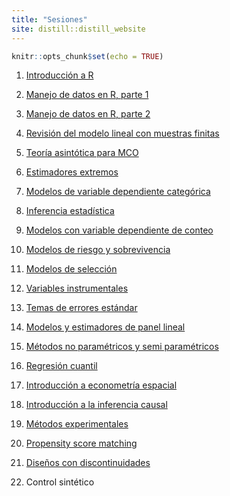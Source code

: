 ```yaml
---
title: "Sesiones"
site: distill::distill_website
---
```


```r
knitr::opts_chunk$set(echo = TRUE)
```

1. [Introducción a R](./slides/intro_r.html)

2. [Manejo de datos en R, parte 1](./slides/manejo_datos_r_1.html)

3. [Manejo de datos en R, parte 2](./slides/manejo_datos_r_2.html)

4. [Revisión del modelo lineal con muestras finitas](./slides/recordatorio_mco.html)

5. [Teoría asintótica para MCO](./slides/teoria_asintotica.html)

6. [Estimadores extremos](./slides/estimadores_extremos_mv.html)

7. [Modelos de variable dependiente categórica](./slides/dependiente_categorica.html)

8. [Inferencia estadística](./slides/inferencia_estadistica.html)

9. [Modelos con variable dependiente de conteo](./slides/conteo.html)

10. [Modelos de riesgo y sobrevivencia](./slides/duracion.html)

11. [Modelos de selección](./slides/muestra_seleccionada.html)

12. [Variables instrumentales](./slides/variables_instrumentales.html)

14. [Temas de errores estándar](./slides/errores_estandar.html)

15. [Modelos y estimadores de panel lineal](./slides/panel_lineal.html)

18. [Métodos no paramétricos y semi paramétricos](./slides/no_parametricos.html)

18. [Regresión cuantil](./slides/cuantil.html)

19. [Introducción  a econometría espacial](./slides/espacial.html)

20. [Introducción a la inferencia causal](./slides/inferencia_causal.html)

21. [Métodos experimentales](./slides/experimentales.html)

23. [Propensity score matching](./slides/matching.html)

24. [Diseños con discontinuidades](./slides/discontinuidades.html)

25. Control sintético